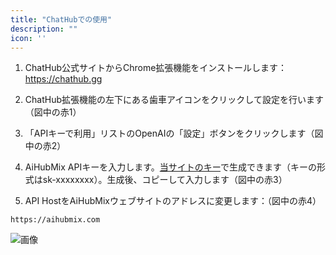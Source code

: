 ```yaml
---
title: "ChatHubでの使用"
description: ""
icon: ''
---
```


1. ChatHub公式サイトからChrome拡張機能をインストールします：https://chathub.gg  

2. ChatHub拡張機能の左下にある歯車アイコンをクリックして設定を行います（図中の赤1）  

3. 「APIキーで利用」リストのOpenAIの「設定」ボタンをクリックします（図中の赤2）  

4. AiHubMix APIキーを入力します。[当サイトのキー](https://aihubmix.com/token)で生成できます（キーの形式はsk-xxxxxxxx）。生成後、コピーして入力します（図中の赤3）  

5. API HostをAiHubMixウェブサイトのアドレスに変更します：（図中の赤4）  
```
https://aihubmix.com
``` 
![画像](../media/Image25.png)